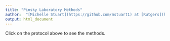 ```yaml
---
title: "Pinsky Laboratory Methods"
author:  "[Michelle Stuart](https://github.com/mstuart1) at [Rutgers](http://pinsky.marine.rutgers.edu), 2019-07-17, updated `r Sys.Date()`"
output: html_document
---
```


Click on the protocol above to see the methods.
